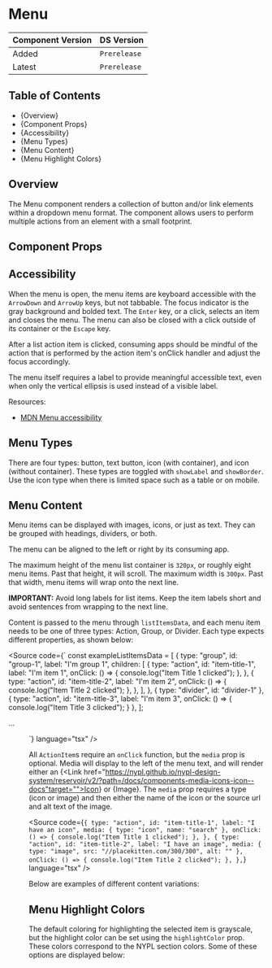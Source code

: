 

<Meta of={MenuStories} />

# Menu

| Component Version | DS Version   |
| ----------------- | ------------ |
| Added             | `Prerelease` |
| Latest            | `Prerelease` |

## Table of Contents

- {<Link href="#overview" target="_self">Overview</Link>}
- {<Link href="#component-props" target="_self">Component Props</Link>}
- {<Link href="#accessibility" target="_self">Accessibility</Link>}
- {<Link href="#menu-types" target="_self">Menu Types</Link>}
- {<Link href="#menu-content" target="_self">Menu Content</Link>}
- {<Link href="#menu-highlight-colors" target="_self">Menu Highlight Colors</Link>}

## Overview

<Description of={MenuStories} />

The Menu component renders a collection of button and/or link elements within a dropdown menu format.
The component allows users to perform multiple actions from an element with a small footprint.

## Component Props

<Canvas of={MenuStories.WithControls} />

<ArgTypes of={MenuStories.WithControls} />

## Accessibility

When the menu is open, the menu items are keyboard accessible with the `ArrowDown` and `ArrowUp` keys, but not tabbable.
The focus indicator is the gray background and bolded text.
The `Enter` key, or a click, selects an item and closes the menu.
The menu can also be closed with a click outside of its container or the `Escape` key.

After a list action item is clicked, consuming apps should be mindful of the action that is performed by the action item's onClick handler and adjust the focus accordingly.

The menu itself requires a label to provide meaningful accessible text, even when only the vertical ellipsis is used instead of a visible label.

Resources:

- [MDN Menu accessibility](https://developer.mozilla.org/en-US/docs/Web/Accessibility/ARIA/Roles/menu_role)

## Menu Types

There are four types: button, text button, icon (with container), and icon (without container). These types are toggled with `showLabel` and `showBorder`.
Use the icon type when there is limited space such as a table or on mobile.

<Canvas of={MenuStories.MenuTypes} />

## Menu Content

Menu items can be displayed with images, icons, or just as text. They can be grouped with headings, dividers, or both.

The menu can be aligned to the left or right by its consuming app.

The maximum height of the menu list container is `320px`, or roughly eight menu items. Past that height, it will scroll. The
maximum width is `300px`. Past that width, menu items will wrap onto the next line.

**IMPORTANT:** Avoid long labels for list items. Keep the item labels short and avoid sentences from wrapping to the next line.

Content is passed to the menu through `listItemsData`, and each menu item needs to be one of three types: Action, Group, or Divider.
Each type expects different properties, as shown below:

<Source
  code={`
const exampleListItemsData = [
  {
    type: "group",
    id: "group-1",
    label: "I'm group 1",
    children: [
      {
        type: "action",
        id: "item-title-1",
        label: "I'm item 1",
        onClick: () => {
          console.log("Item Title 1 clicked");
        },
      },
      {
        type: "action",
        id: "item-title-2",
        label: "I'm item 2",
        onClick: () => {
          console.log("Item Title 2 clicked");
        },
      },
    ],
  },
  { type: "divider", id: "divider-1" },
  {
    type: "action",
    id: "item-title-3",
    label: "I'm item 3",
    onClick: () => {
      console.log("Item Title 3 clicked");
    }
  },
];

...

<Menu labelText={"Menu"} listItemsData={exampleListItemsData} />
`} language="tsx" />

All `ActionItem`s require an `onClick` function, but the `media` prop is optional. Media will display
to the left of the menu text, and will render either an {<Link href="https://nypl.github.io/nypl-design-system/reservoir/v2/?path=/docs/components-media-icons-icon--docs"target="">Icon</Link>}
or {<Link href="https://nypl.github.io/nypl-design-system/reservoir/v2/?path=/docs/components-media-icons-image--docs" target="">Image</Link>}. The `media` prop requires a type (icon or image)
and then either the name of the icon or the source url and alt text of the image.

<Source
  code={`
      {
        type: "action",
        id: "item-title-1",
        label: "I have an icon",
        media: { type: "icon", name: "search" },
        onClick: () => {
          console.log("Item Title 1 clicked");
        },
      },
      {
        type: "action",
        id: "item-title-2",
        label: "I have an image",
        media: { type: "image", src: "//placekitten.com/300/300", alt: "" },
        onClick: () => {
          console.log("Item Title 2 clicked");
        },
      },
`}
  language="tsx"
/>

Below are examples of different content variations:

<Canvas of={MenuStories.MenuContent} />

## Menu Highlight Colors

The default coloring for highlighting the selected item is grayscale, but the highlight color can be set using the `highlightColor` prop.
These colors correspond to the NYPL section colors. Some of these options are displayed below:

<Canvas of={MenuStories.MenuHighlightColors} />
